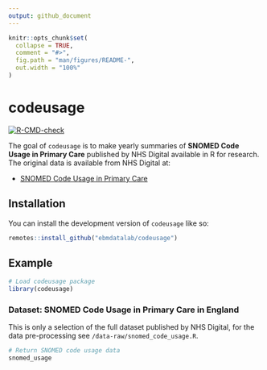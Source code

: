 ```yaml
---
output: github_document
---
```


<!-- README.md is generated from README.Rmd. Please edit that file -->

```r
knitr::opts_chunk$set(
  collapse = TRUE,
  comment = "#>",
  fig.path = "man/figures/README-",
  out.width = "100%"
)
```

# codeusage

<!-- badges: start -->

[![R-CMD-check](https://github.com/ebmdatalab/codeusage/actions/workflows/R-CMD-check.yaml/badge.svg)](https://github.com/ebmdatalab/codeusage/actions/workflows/R-CMD-check.yaml)
<!-- badges: end -->

The goal of `codeusage` is to make yearly summaries of **SNOMED Code Usage in Primary Care** published by NHS Digital available in R for research. 
The original data is available from NHS Digital at:

- [SNOMED Code Usage in Primary Care](https://digital.nhs.uk/data-and-information/publications/statistical/mi-snomed-code-usage-in-primary-care)

## Installation

You can install the development version of `codeusage` like so:

```r
remotes::install_github("ebmdatalab/codeusage")
```

## Example

```r
# Load codeusage package
library(codeusage)
```

### Dataset: SNOMED Code Usage in Primary Care in England

This is only a selection of the full dataset published by NHS Digital, for the data pre-processing see
`/data-raw/snomed_code_usage.R`.

```r
# Return SNOMED code usage data
snomed_usage
```
